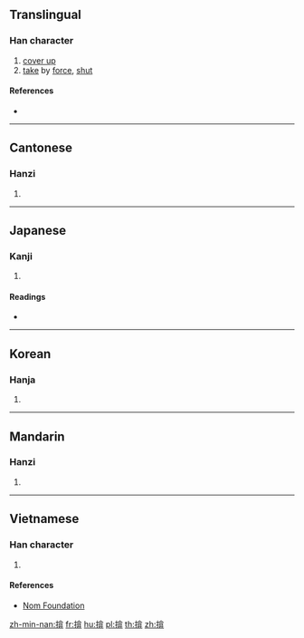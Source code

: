 ==Translingual==

===Han character===
{{Han char|rn=64|rad=手|as=09|sn=12|four=58046|canj=QORT|ids=⿰扌弇}}

# [[cover up]]
# [[take]] by [[force]], [[shut]]

====References====
* {{Han ref|kx=0442.150|dkj=12359|dj=0794.010|hdz=31921.010|uh=63DC|ud=25564|bh=D966|bd=55654}}

----

==Cantonese==

===Hanzi===
{{yue-hanzi|jyut=[[jim2]]|y=yim2}}

# {{defn|lang=yue|sort=手09}}

----

==Japanese==

===Kanji===
{{ja-kanji|grade=|rs=手09}}

# {{defn|lang=ja|sort=手09}}

====Readings====
* {{ja-readings|on=[[えん]] (en), [[あん]] (an), [[おん]] (on)|kun=[[とる]] (toru)}}

----

==Korean==

===Hanja===
{{ko-hanja|hangeul=[[암]], [[엄]]|eumhun=|rv=am, eom|mr=am, ŏm|y=am, em}}

# {{defn|lang=ko|sort=手09}}

----

==Mandarin==

===Hanzi===
{{cmn-hanzi|pin=[[yǎn]] ([[yan3]])|wg=yen<sup>3</sup>}}

# {{defn|lang=cmn|sort=手09}}

----

==Vietnamese==

===Han character===
{{vi-hantu|rs=手09|yểm}}

# {{defn|lang=vi|sort=手09}}

====References====
* [http://nomfoundation.org/common/nom_details.php?codepoint=63dc Nom Foundation]

[[zh-min-nan:揜]]
[[fr:揜]]
[[hu:揜]]
[[pl:揜]]
[[th:揜]]
[[zh:揜]]